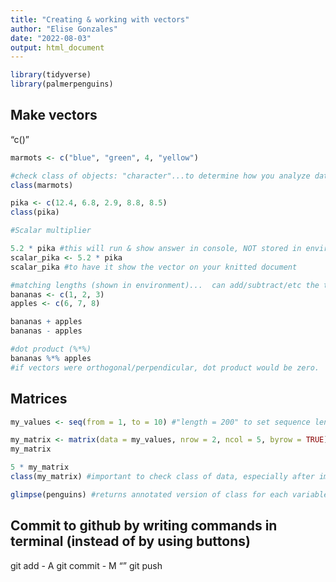 ```yaml
---
title: "Creating & working with vectors"
author: "Elise Gonzales"
date: "2022-08-03"
output: html_document
---
```


```r
library(tidyverse)
library(palmerpenguins)
```

## Make vectors
"c()"

```r
marmots <- c("blue", "green", 4, "yellow")

#check class of objects: "character"...to determine how you analyze data.
class(marmots)
```

```r
pika <- c(12.4, 6.8, 2.9, 8.8, 8.5)
class(pika)

#Scalar multiplier

5.2 * pika #this will run & show answer in console, NOT stored in environment.You'd have to store it to some name...
scalar_pika <- 5.2 * pika
scalar_pika #to have it show the vector on your knitted document
```

```r
#matching lengths (shown in environment)...  can add/subtract/etc the two vectors
bananas <- c(1, 2, 3)
apples <- c(6, 7, 8)

bananas + apples
bananas - apples

#dot product (%*%)
bananas %*% apples
#if vectors were orthogonal/perpendicular, dot product would be zero.

```
## Matrices

```r
my_values <- seq(from = 1, to = 10) #"length = 200" to set sequence length to 200 values 

my_matrix <- matrix(data = my_values, nrow = 2, ncol = 5, byrow = TRUE)
my_matrix

5 * my_matrix
class(my_matrix) #important to check class of data, especially after importing
```

```r
glimpse(penguins) #returns annotated version of class for each variable in console. similar to class()
```

## Commit to github by writing commands in terminal (instead of by using buttons)
git add - A
git commit - M ""
git push


